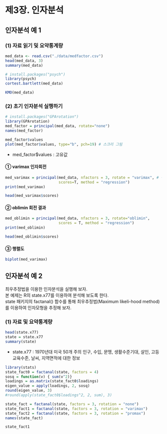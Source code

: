 # 제3장. 인자분석
## 인자분석 예 1
### (1) 자료 읽기 및 요약통계량

```r
med_data <- read.csv("./data/medfactor.csv")
head(med_data, 3)
summary(med_data)
```


```r
# install.packages("psych")
library(psych)
cortest.bartlett(med_data)
```


```r
KMO(med_data)
```
### (2) 초기 인자분석 실행하기

```r
# install.packages("GPArotation")
library(GPArotation)
med_factor = principal(med_data, rotate="none")
names(med_factor)
```

```r
med_factor$values
plot(med_factor$values, type="b", pch=19) # 스크리 그림
```

- med_factor$values : 고유값

#### ① varimax 인자회전 
```r
med_varimax = principal(med_data, nfactors = 3, rotate = "varimax", # 직교회전
                        scores=T, method = "regression")
print(med_varimax)
```

```r
head(med_varimax$scores)
```
#### ② oblimin 회전 결과 
```r
med_oblimin = principal(med_data, nfactors = 3, rotate="oblimin",
                        scores = T, method = "regression")
print(med_oblimin)
```

```r
head(med_oblimin$scores)
```

#### ③ 행렬도 
```r
biplot(med_varimax)
```

## 인자분석 예 2
최우추정법을 이용한 인자분석을 실행해 보자.  
본 예제는 R의 state.x77를 이용하여 분석해 보도록 한다.  
state 패키지의 factanal() 함수를 통해 
최우추정법(Maximum likeli-hood method)를 이용하여 
인자모형을 추정해 보자.

### (1) 자료 및 요약통계량 

```r
head(state.x77)
state = state.x77
summary(state)
```

- state.x77 : 1970년대 미국 50개 주의 인구, 수입, 문맹, 생활수준기대, 
  살인, 고등교육수준, 날씨, 지역면적에 대한 정보

```r
library(stats)
state_fact0 = factanal(state, factors = 4)
sosq = function(v) { sum(v^2)}
loadings = as.matrix(state_fact0$loadings)
eigen_value = apply(loadings, 2, sosq)
round(eigen_value, 3)
#round(apply(state_fact0$loadings^2, 2, sum), 3)
```

```r
state_fact = factanal(state, factors = 3, rotation = "none")
state_fact1 = factanal(state, factors = 3, rotation = "varimax")
state_fact2 = factanal(state, factors = 3, rotation = "promax")
names(state_fact)
```

```r
state_fact1
```
